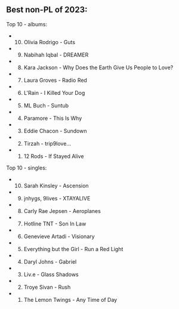 ## Best non-PL of 2023:

Top 10 - albums:

- 10. Olivia Rodrigo - Guts
- 9. Nabihah Iqbal - DREAMER
- 8. Kara Jackson - Why Does the Earth Give Us People to Love?
- 7. Laura Groves - Radio Red
- 6. L'Rain - I Killed Your Dog
- 5. ML Buch - Suntub
- 4. Paramore - This Is Why
- 3. Eddie Chacon - Sundown
- 2. Tirzah - trip9love...
- 1. 12 Rods - If Stayed Alive

Top 10 - singles:

- 10. Sarah Kinsley - Ascension
- 9. jnhygs, 9lives - XTAYALIVE
- 8. Carly Rae Jepsen - Aeroplanes
- 7. Hotline TNT - Son In Law
- 6. Genevieve Artadi - Visionary
- 5. Everything but the Girl - Run a Red Light
- 4. Daryl Johns - Gabriel
- 3. Liv.e - Glass Shadows
- 2. Troye Sivan - Rush
- 1. The Lemon Twings - Any Time of Day
